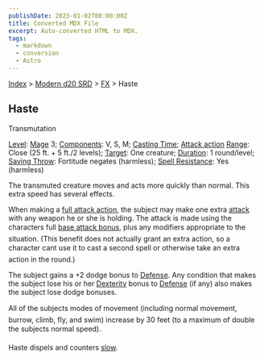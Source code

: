 ```yaml
---
publishDate: 2023-01-02T00:00:00Z
title: Converted MDX File
excerpt: Auto-converted HTML to MDX.
tags:
  - markdown
  - conversion
  - Astro
---
```


[Index](-index) > [Modern d20 SRD](modern-d20-srd-index) > [FX](modern-d20-srd-fx-index) > Haste

## Haste

Transmutation

[Level](modern-d20-srd-fx-level): [Mage](modern-d20-srd-classes-advanced-mage) 3; [Components](modern-d20-srd-fx-components): V, S, M; [Casting Time](modern-d20-srd-fx-casting-time); [Attack action](modern-d20-srd-combat-attack-actions) [Range](modern-d20-srd-fx-range): Close (25 ft. + 5 ft./2 levels); [Target](modern-d20-srd-fx-target): One creature; [Duration](modern-d20-srd-fx-duration): 1 round/level; [Saving Throw](modern-d20-srd-basics-saving-throws): Fortitude negates (harmless); [Spell Resistance](modern-d20-srd-special-abilities-spell-resistance): Yes (harmless)

The transmuted creature moves and acts more quickly than normal. This extra speed has several effects.

When making a [full attack
action](modern-d20-srd-combat-full-round-actions), the subject may make one extra [attack](modern-d20-srd-combat-attack-roll) with any weapon he or she is holding. The attack is made using the characters full [base
attack bonus](modern-d20-srd-combat-attack-roll), plus any modifiers appropriate to the situation. (This benefit does not actually grant an extra action, so a character cant use it to cast a second spell or otherwise take an extra action in the round.)

The subject gains a +2 dodge bonus to [Defense](modern-d20-srd-combat-defense). Any condition that makes the subject lose his or her [Dexterity](modern-d20-srd-basics-ability-scores) bonus to [Defense](modern-d20-srd-combat-defense) (if any) also makes the subject lose dodge bonuses.

All of the subjects modes of movement (including normal movement, burrow, climb, fly, and swim) increase by 30 feet (to a maximum of double the subjects normal speed).

Haste dispels and counters [slow](modern-d20-srd-fx-slow).
